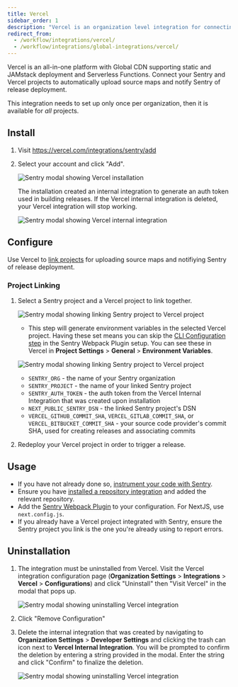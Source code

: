 ```yaml
---
title: Vercel
sidebar_order: 1
description: "Vercel is an organization level integration for connecting your Sentry and Vercel projects to automatically upload source maps and notify Sentry of release deployment."
redirect_from:
  - /workflow/integrations/vercel/
  - /workflow/integrations/global-integrations/vercel/
---
```


Vercel is an all-in-one platform with Global CDN supporting static and JAMstack deployment and Serverless Functions. Connect your Sentry and Vercel projects to automatically upload source maps and notify Sentry of release deployment.

This integration needs to set up only once per organization, then it is available for _all_ projects.

## Install

1. Visit <https://vercel.com/integrations/sentry/add>

2. Select your account and click "Add".

   ![Sentry modal showing Vercel installation](vercel_install.png)

   <Alert title="Important" level="warning">
     The installation created an internal integration to generate an auth token
     used in building releases. If the Vercel internal integration is deleted,
     your Vercel integration will stop working.
   </Alert>

   ![Sentry modal showing Vercel internal integration](vercel_internal_integration.png)

## Configure

Use Vercel to [link projects](#project-linking) for uploading source maps and notifiying Sentry of release deployment.

### Project Linking

1. Select a Sentry project and a Vercel project to link together.

   ![Sentry modal showing linking Sentry project to Vercel project](vercel_link_project.png)

   - This step will generate environment variables in the selected Vercel project. Having these set means you can skip the [CLI Configuration step](https://github.com/getsentry/sentry-webpack-plugin#cli-configuration) in the Sentry Webpack Plugin setup. You can see these in Vercel in **Project Settings** > **General** > **Environment Variables**.

   ![Sentry modal showing linking Sentry project to Vercel project](vercel_env_vars.png)

   - `SENTRY_ORG` - the name of your Sentry organization
   - `SENTRY_PROJECT` - the name of your linked Sentry project
   - `SENTRY_AUTH_TOKEN` - the auth token from the Vercel Internal Integration that was created upon installation
   - `NEXT_PUBLIC_SENTRY_DSN` - the linked Sentry project's DSN
   - `VERCEL_GITHUB_COMMIT_SHA`, `VERCEL_GITLAB_COMMIT_SHA`, or `VERCEL_BITBUCKET_COMMIT_SHA` - your source code provider's commit SHA, used for creating releases and associating commits

2. Redeploy your Vercel project in order to trigger a release.

## Usage

- If you have not already done so, [instrument your code with Sentry](/error-reporting/quickstart/).
- Ensure you have [installed a repository integration](/workflow/releases/#install-repo-integration) and added the relevant repository.
- Add the [Sentry Webpack Plugin](https://github.com/getsentry/sentry-webpack-plugin) to your configuration. For NextJS, use `next.config.js`.
- If you already have a Vercel project integrated with Sentry, ensure the Sentry project you link is the one you're already using to report errors.

## Uninstallation

1. The integration must be uninstalled from Vercel. Visit the Vercel integration configuration page (**Organization Settings** > **Integrations** > **Vercel** > **Configurations**) and click "Uninstall" then "Visit Vercel" in the modal that pops up.

   ![Sentry modal showing uninstalling Vercel integration](vercel_uninstall.png)

2. Click "Remove Configuration"

3. Delete the internal integration that was created by navigating to **Organization Settings** > **Developer Settings** and clicking the trash can icon next to **Vercel Internal Integration**. You will be prompted to confirm the deletion by entering a string provided in the modal. Enter the string and click "Confirm" to finalize the deletion.

   ![Sentry modal showing uninstalling Vercel integration](vercel_delete_internal_integration.png)
